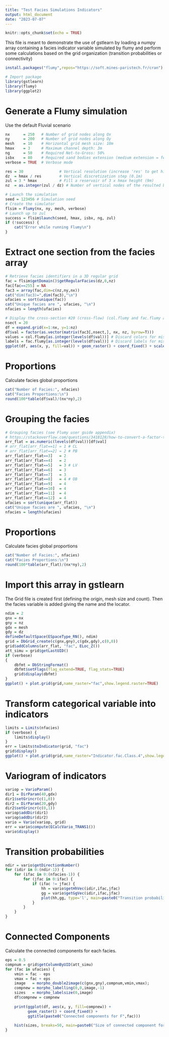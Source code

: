 ```yaml
---
title: "Test Facies Simulations Indicators"
output: html_document
date: "2023-07-07"
---
```


```r
knitr::opts_chunk$set(echo = TRUE)
```

This file is meant to demonstrate the use of gstlearn by loading a numpy array containing a facies indicator variable simulated by flumy and perform some calculations based on the grid organization (transition probabilities or connectivity)

```r
install.packages("flumy",repos="https://soft.mines-paristech.fr/cran")
```

```r
# Import package
library(gstlearn)
library(flumy)
library(ggplot2)
```

# Generate a Flumy simulation
Use the default Fluvial scenario

```r
nx      = 250   # Number of grid nodes along Ox
ny      = 200   # Number of grid nodes along Oy
mesh    = 10    # Horizontal grid mesh size: 10m
hmax    = 3     # Maximum channel depth: 3m
ng      = 50    # Required Net-to-Gross: 50%
isbx    = 80    # Required sand bodies extension (medium extension = few meander cutoffs)
verbose = TRUE  # Verbose mode

res = 30                # Vertical resolution (increase 'res' to get higher resolution)
dz  = hmax / res        # Vertical discretization step (0.1m)
zul = 3 * hmax          # Fill a reservoir of 3 x hmax height (9m)
nz  = as.integer(zul / dz) # Number of vertical nodes of the resulted block of sediments
```

```r
# Launch the simulation
seed = 123456 # Simulation seed
# Create the simulator
flsim = Flumy(nx, ny, mesh, verbose)
# Launch up to zul
success = flsim$launch(seed, hmax, isbx, ng, zul)
if (!success) {
    cat("Error while running Flumy\n")
}
```

# Extract one section from the facies array

```r
# Retrieve facies identifiers in a 3D regular grid
fac = flsim$getDomain()$getRegularFacies(dz,0,nz)
fac[fac==255] = NA
fac3 = array(fac,dim=c(nz,ny,nx))
cat("dim(fac3)=",dim(fac3),"\n")
ufacies = sort(unique(fac))
cat("Unique facies are ", ufacies, "\n")
nfacies = length(ufacies) 

# Display the cross-section #20 (cross-flow) (col.flumy and fac.flumy are defined in the package)
nsect = 20
df = expand.grid(x=1:nx, y=1:nz)
df$val = factor(as.vector(matrix(fac3[,nsect,], nx, nz, byrow=T)))
values = col.flumy[as.integer(levels(df$val))] # Discard colors for missing facies
labels = fac.flumy[as.integer(levels(df$val))] # Discard labels for missing facies
ggplot(df, aes(x, y, fill=val)) + geom_raster() + coord_fixed() + scale_fill_manual(values=values, labels=labels)
```

# Proportions
Calculate facies global proportions

```r
cat("Number of Facies:", nfacies)
cat("Facies Proportions:\n")
round(100*table(df$val)/(nx*ny),2)
```

# Grouping the facies
```r
# Grouping facies (see Flumy user guide appendix)
# https://stackoverflow.com/questions/3418128/how-to-convert-a-factor-to-integer-numeric-without-loss-of-information
arr_flat = as.numeric(levels(df$val))[df$val]
# arr_flat[arr_flat==1] = 1 # CL
# arr_flat[arr_flat==2] = 2 # PB
arr_flat[arr_flat==3]   = 2
arr_flat[arr_flat==4]   = 2
arr_flat[arr_flat==5]   = 3 # LV
arr_flat[arr_flat==6]   = 3
arr_flat[arr_flat==7]   = 3
arr_flat[arr_flat==8]   = 4 # OB
arr_flat[arr_flat==9]   = 4
arr_flat[arr_flat==10]  = 4
arr_flat[arr_flat==11]  = 4
arr_flat[arr_flat==12]  = 4
ufacies = sort(unique(arr_flat))
cat("Unique facies are ", ufacies, "\n")
nfacies = length(ufacies) 
```

# Proportions
Calculate facies global proportions

```r
cat("Number of Facies:", nfacies)
cat("Facies Proportions:\n")
round(100*table(arr_flat)/(nx*ny),2)
```

# Import this array in gstlearn
The Grid file is created first (defining the origin, mesh size and count). Then the facies variable is added giving the name and the locator. 

```r
ndim = 2
gnx = nx
gny = nz
gdx = mesh
gdy = dz
defineDefaultSpace(ESpaceType_RN(), ndim)
grid = DbGrid_create(c(gnx,gny),c(gdx,gdy),c(0,0))
grid$addColumns(arr_flat, "fac", ELoc_Z())
att_simu = grid$getLastUID()
if (verbose)
{
    dbfmt = DbStringFormat()
    dbfmt$setFlags(flag_extend=TRUE, flag_stats=TRUE)
    grid$display(dbfmt)
}
ggplot() + plot.grid(grid,name_raster="fac",show.legend.raster=TRUE)
```

# Transform categorical variable into indicators

```r
limits = Limits(nfacies)
if (verbose) {
    limits$display()
}
err = limits$toIndicator(grid, "fac")
grid$display()
ggplot() + plot.grid(grid,name_raster="Indicator.fac.Class.4",show.legend.raster=TRUE)
```

# Variogram of indicators

```r
variop = VarioParam()
dir1 = DirParam(40,gdx)
dir1$setGrincr(c(1,0))
dir2 = DirParam(20,gdy)
dir2$setGrincr(c(0,1))
variop$addDir(dir1)
variop$addDir(dir2)
vario = Vario(variop, grid)
err = vario$compute(ECalcVario_TRANS1())
vario$display()
```

# Transition probabilities

```r
ndir = vario$getDirectionNumber()
for (idir in 0:(ndir-1)) {
    for (ifac in 0:(nfacies-1)) {
        for (jfac in 0:ifac) {
            if (ifac != jfac) {
                hh = vario$getHhVec(idir,ifac,jfac)
                gg = vario$getGgVec(idir,ifac,jfac)
                plot(hh,gg, type='l', main=paste0("Transition probabilities in dir #",idir+1," leaving F",ifac+1," / entering F",jfac+1))
            }
        }
    }
}
```

# Connected Components
Calculate the connected components for each facies.

```r
eps = 0.5
compnum = grid$getColumnByUID(att_simu)
for (fac in ufacies) {
    vmin = fac - eps
    vmax = fac + eps
    image   = morpho_double2image(c(gnx,gny),compnum,vmin,vmax);
    compnew = morpho_labelling(0,0,image,-1)
    sizes   = morpho_labelsize(0,image)
    df$compnew = compnew
    
    print(ggplot(df, aes(x, y, fill=compnew)) +
          geom_raster() + coord_fixed() +
          ggtitle(paste0("Connected components for F",fac)))
    
    hist(sizes, breaks=50, main=paste0("Size of connected component for F",fac))
}
```

